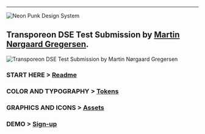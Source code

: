 ---
![Neon Punk Design System](./stories/assets/hero-title.png)

## Transporeon DSE Test Submission by [Martin Nørgaard Gregersen](https://www.linkedin.com/in/mrnoe/).

![Transporeon DSE Test Submission by Martin Nørgaard Gregersen](./stories/assets/neon-punk-hero.jpg)

### START HERE > [Readme](https://www.figma.com/proto/iUelMhkTcWaM8WQRH4FpYg/DSE-Martin-N%C3%B8rgaard-Gregersen---Test-task?type=design&node-id=45-11679&t=B0DcvD6wvTGBOah9-0&scaling=min-zoom&page-id=45%3A11678&starting-point-node-id=45%3A11679)

### COLOR AND TYPOGRAPHY > [Tokens](https://www.figma.com/proto/iUelMhkTcWaM8WQRH4FpYg/DSE-Martin-N%C3%B8rgaard-Gregersen---Test-task?type=design&node-id=218-5723&t=B0DcvD6wvTGBOah9-0&scaling=min-zoom&page-id=0%3A1&starting-point-node-id=218%3A5723)

### GRAPHICS AND ICONS > [Assets](https://www.figma.com/proto/iUelMhkTcWaM8WQRH4FpYg/DSE-Martin-N%C3%B8rgaard-Gregersen---Test-task?type=design&node-id=45-6270&t=B0DcvD6wvTGBOah9-0&scaling=min-zoom&page-id=45%3A6270&starting-point-node-id=218%3A5724)

### DEMO > [Sign-up](https://www.figma.com/proto/iUelMhkTcWaM8WQRH4FpYg/DSE-Martin-N%C3%B8rgaard-Gregersen---Test-task?type=design&node-id=45-6293&t=Q08guhJ6GBZFR9sQ-0&scaling=min-zoom&page-id=1%3A3&starting-point-node-id=45%3A6293)